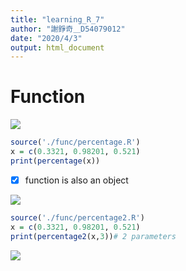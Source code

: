 ```yaml
---
title: "learning_R_7"
author: "謝錚奇＿D54079012"
date: "2020/4/3"
output: html_document
---
```


# Function

![](./fun_fig/fig1.png)

```r
source('./func/percentage.R')
x = c(0.3321, 0.98201, 0.521)
print(percentage(x))
```

- [x] function is also an object

![](./fun_fig/fig2.png){}
```r
source('./func/percentage2.R')
x = c(0.3321, 0.98201, 0.521)
print(percentage2(x,3))# 2 parameters
```
![](./fun_fig/fig3.png){}
